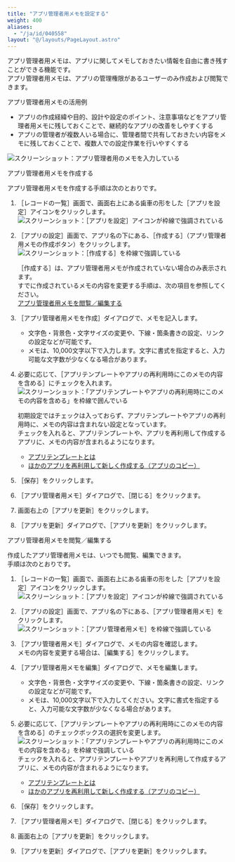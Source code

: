 ```yaml
---
title: "アプリ管理者用メモを設定する"
weight: 400
aliases:
  - "/ja/id/040558"
layout: "@/layouts/PageLayout.astro"
---
```




アプリ管理者用メモは、アプリに関してメモしておきたい情報を自由に書き残すことができる機能です。<Wovn></Wovn>  
アプリ管理者用メモは、アプリの管理権限があるユーザーのみ作成および閲覧できます。

<Heading id="app_settings_notes_for_app_administrators_30">アプリ管理者用メモの活用例</Heading>

* アプリの作成経緯や目的、設計や設定のポイント、注意事項などをアプリ管理者用メモに残しておくことで、継続的なアプリの改善をしやすくする
* アプリの管理者が複数人いる場合に、管理者間で共有しておきたい内容をメモに残しておくことで、複数人での設定作業を行いやすくする

<Img src="/k/kintone/img-ja/app_settings_notes_for_app_administrators_img01.png" alt="スクリーンショット：アプリ管理者用のメモを入力している" />

<Heading id="app_settings_notes_for_app_administrators_10">アプリ管理者用メモを作成する</Heading>

アプリ管理者用メモを作成する手順は次のとおりです。

1. <Wovn>［レコードの一覧］</Wovn>画面で、画面右上にある歯車の形をした<Wovn>［アプリを設定］</Wovn>アイコンをクリックします。<Wovn></Wovn><Wovn></Wovn>  
   <Img src="/k/kintone/img/settings_new_icon.png" alt="スクリーンショット：［アプリを設定］アイコンが枠線で強調されている" />

1. <Wovn>［アプリの設定］</Wovn>画面で、アプリ名の下にある、<Wovn>［作成する］</Wovn>（アプリ管理者用メモの作成ボタン）をクリックします。<Wovn></Wovn><Wovn></Wovn>  
   <Img src="/k/kintone/img-ja/app_settings_notes_for_app_administrators_img02.png" alt="スクリーンショット：［作成する］を枠線で強調している" />

   <Note>

   <Wovn>［作成する］</Wovn>は、アプリ管理者用メモが作成されていない場合のみ表示されます。<Wovn></Wovn>  
   すでに作成されているメモの内容を変更する手順は、次の項目を参照してください。  
   [アプリ管理者用メモを閲覧／編集する](#app_settings_notes_for_app_administrators_20)

   </Note>

1. <Wovn>［アプリ管理者用メモを作成］</Wovn>ダイアログで、メモを記入します。<Wovn></Wovn>
   * 文字色・背景色・文字サイズの変更や、下線・箇条書きの設定、リンクの設定などが可能です。
   * メモは、10,000文字以下で入力します。文字に書式を指定すると、入力可能な文字数が少なくなる場合があります。

1. 必要に応じて、<Wovn>［アプリテンプレートやアプリの再利用時にこのメモの内容を含める］</Wovn>にチェックを入れます。<Wovn></Wovn>  
   <Img src="/k/kintone/img-ja/app_settings_notes_for_app_administrators_img03.png" alt="スクリーンショット：「アプリテンプレートやアプリの再利用時にこのメモの内容を含める」を枠線で囲んでいる" />

   初期設定ではチェックは入っておらず、アプリテンプレートやアプリの再利用時に、メモの内容は含まれない設定となっています。  
   チェックを入れると、アプリテンプレートや、アプリを再利用して作成するアプリに、メモの内容が含まれるようになります。

   * [アプリテンプレートとは](/k/ja/id/04022.html)
   * [ほかのアプリを再利用して新しく作成する（アプリのコピー）](/k/ja/id/040630.html)

1. <Wovn>［保存］</Wovn>をクリックします。<Wovn></Wovn>

1. <Wovn>［アプリ管理者用メモ］</Wovn>ダイアログで、<Wovn>［閉じる］</Wovn>をクリックます。<Wovn></Wovn><Wovn></Wovn>

1. 画面右上の<Wovn>［アプリを更新］</Wovn>をクリックします。<Wovn></Wovn>

1. <Wovn>［アプリを更新］</Wovn>ダイアログで、<Wovn>［アプリを更新］</Wovn>をクリックします。<Wovn></Wovn><Wovn></Wovn>

<Heading id="app_settings_notes_for_app_administrators_20">アプリ管理者用メモを閲覧／編集する</Heading>

作成したアプリ管理者用メモは、いつでも閲覧、編集できます。  
手順は次のとおりです。

1. <Wovn>［レコードの一覧］</Wovn>画面で、画面右上にある歯車の形をした<Wovn>［アプリを設定］</Wovn>アイコンをクリックします。<Wovn></Wovn><Wovn></Wovn>  
   <Img src="/k/kintone/img/settings_new_icon.png" alt="スクリーンショット：［アプリを設定］アイコンが枠線で強調されている" />

1. <Wovn>［アプリの設定］</Wovn>画面で、アプリ名の下にある、<Wovn>［アプリ管理者用メモ］</Wovn>をクリックします。<Wovn></Wovn><Wovn></Wovn>
   <Img src="/k/kintone/img-ja/app_settings_notes_for_app_administrators_img04.png" alt="スクリーンショット：［アプリ管理者用メモ］を枠線で強調している" />

1. <Wovn>［アプリ管理者用メモ］</Wovn>ダイアログで、メモの内容を確認します。<Wovn></Wovn>  
   メモの内容を変更する場合は、<Wovn>［編集する］</Wovn>をクリックします。<Wovn></Wovn>

1. <Wovn>［アプリ管理者用メモを編集］</Wovn>ダイアログで、メモを編集します。<Wovn></Wovn>  
   * 文字色・背景色・文字サイズの変更や、下線・箇条書きの設定、リンクの設定などが可能です。  
   * メモは、10,000文字以下で入力してください。文字に書式を指定すると、入力可能な文字数が少なくなる場合があります。  

1. 必要に応じて、<Wovn>［アプリテンプレートやアプリの再利用時にこのメモの内容を含める］</Wovn>のチェックボックスの選択を変更します。  
   <Img src="/k/kintone/img-ja/app_settings_notes_for_app_administrators_img03.png" alt="スクリーンショット：「アプリテンプレートやアプリの再利用時にこのメモの内容を含める」を枠線で強調している" />
  チェックを入れると、アプリテンプレートやアプリを再利用して作成するアプリに、メモの内容が含まれるようになります。

   * [アプリテンプレートとは](/k/ja/id/04022.html)  
   * [ほかのアプリを再利用して新しく作成する（アプリのコピー）](/k/ja/id/040630.html)

1. <Wovn>［保存］</Wovn>をクリックします。<Wovn></Wovn>

1. <Wovn>［アプリ管理者用メモ］</Wovn>ダイアログで、<Wovn>［閉じる］</Wovn>をクリックします。<Wovn></Wovn><Wovn></Wovn>

1. 画面右上の<Wovn>［アプリを更新］</Wovn>をクリックします。<Wovn></Wovn>

1. <Wovn>［アプリを更新］</Wovn>ダイアログで、<Wovn>［アプリを更新］</Wovn>をクリックします。<Wovn></Wovn><Wovn></Wovn>
